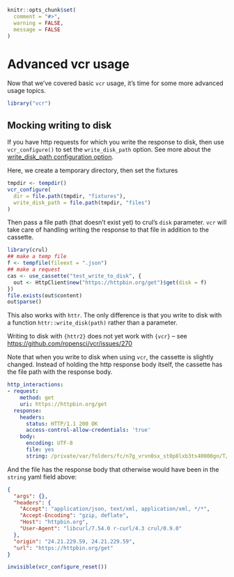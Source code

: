 ```r
knitr::opts_chunk$set(
  comment = "#>",
  warning = FALSE,
  message = FALSE
)
```

# Advanced vcr usage {#vcr-usage}

Now that we've covered basic `vcr` usage, it's time for some more advanced usage topics.

```r
library("vcr")
```

## Mocking writing to disk {#vcr-disk}

If you have http requests for which you write the response to disk, then
use `vcr_configure()` to set the `write_disk_path` option. See more about 
the [write_disk_path configuration option](#write-disk-path).

Here, we create a temporary directory, then set the fixtures

```r
tmpdir <- tempdir()
vcr_configure(
  dir = file.path(tmpdir, "fixtures"),
  write_disk_path = file.path(tmpdir, "files")
)
```

Then pass a file path (that doesn't exist yet) to crul's `disk` parameter.
`vcr` will take care of handling writing the response to that file in
addition to the cassette.

```r
library(crul)
## make a temp file
f <- tempfile(fileext = ".json")
## make a request
cas <- use_cassette("test_write_to_disk", {
  out <- HttpClient$new("https://httpbin.org/get")$get(disk = f)
})
file.exists(out$content)
out$parse()
```

This also works with `httr`. The only difference is that you write to disk
with a function `httr::write_disk(path)` rather than a parameter.

::: {.alert .alert-dismissible .alert-info}
Writing to disk with `{httr2}` does not yet work with `{vcr}` -- see <https://github.com/ropensci/vcr/issues/270>
:::

Note that when you write to disk when using `vcr`, the cassette is slightly
changed. Instead of holding the http response body itself, the cassette
has the file path with the response body.

```yaml
http_interactions:
- request:
    method: get
    uri: https://httpbin.org/get
  response:
    headers:
      status: HTTP/1.1 200 OK
      access-control-allow-credentials: 'true'
    body:
      encoding: UTF-8
      file: yes
      string: /private/var/folders/fc/n7g_vrvn0sx_st0p8lxb3ts40000gn/T/Rtmp5W4olr/files/file177e2e5d97ec.json
```

And the file has the response body that otherwise would have been in the `string`
yaml field above:

```json
{
  "args": {}, 
  "headers": {
    "Accept": "application/json, text/xml, application/xml, */*", 
    "Accept-Encoding": "gzip, deflate", 
    "Host": "httpbin.org", 
    "User-Agent": "libcurl/7.54.0 r-curl/4.3 crul/0.9.0"
  }, 
  "origin": "24.21.229.59, 24.21.229.59", 
  "url": "https://httpbin.org/get"
}
```

```r
invisible(vcr_configure_reset())
```
